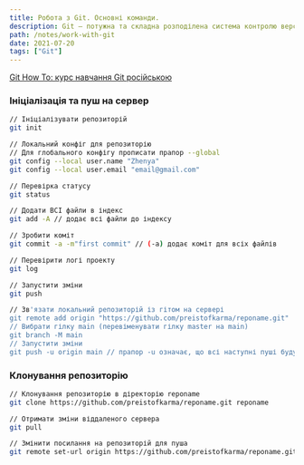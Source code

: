 ```yaml
---
title: Робота з Git. Основні команди.
description: Git — потужна та складна розподілена система контролю версій.
path: /notes/work-with-git
date: 2021-07-20
tags: ["Git"]
---
```


[Git How To: курс навчання Git російською](https://githowto.com/ru)

### Ініціалізація та пуш на сервер

```bash
// Ініціалізувати репозиторій
git init

// Локальний конфіг для репозиторію
// Для глобального конфігу прописати прапор --global
git config --local user.name "Zhenya"
git config --local user.email "email@gmail.com"

// Перевірка статусу
git status

// Додати ВСІ файли в індекс
git add -A // додає всі файли до індексу

// Зробити коміт
git commit -a -m"first commit" // (-a) додає коміт для всіх файлів

// Перевірити логі проекту
git log

// Запустити зміни
git push

// Зв'язати локальний репозиторій із гітом на сервері
git remote add origin "https://github.com/preistofkarma/reponame.git"
// Вибрати гілку main (перевіменувати гілку master на main)
git branch -M main
// Запустити зміни 
git push -u origin main // прапор -u означає, що всі наступні пуші будуть відправлятися в main
```

### Клонування репозиторію

```bash
// Клонування репозиторію в діректорію reponame
git clone https://github.com/preistofkarma/reponame.git reponame

// Отримати зміни віддаленого сервера
git pull

// Змінити посилання на репозиторій для пуша
git remote set-url origin https://github.com/preistofkarma/reponame.git
```